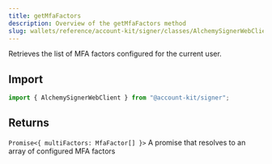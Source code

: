 ```yaml
---
title: getMfaFactors
description: Overview of the getMfaFactors method
slug: wallets/reference/account-kit/signer/classes/AlchemySignerWebClient/getMfaFactors
---
```




Retrieves the list of MFA factors configured for the current user.

## Import

```ts
import { AlchemySignerWebClient } from "@account-kit/signer";
```

## Returns

`Promise<{ multiFactors: MfaFactor[] }>`
A promise that resolves to an array of configured MFA factors
